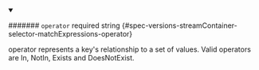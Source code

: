 
<details className="config-field" data-expandable="false" open>
<summary>

####### `operator` <span className="config-field-required" data-required="true">required</span> <span className="config-field-type">string</span> <span className="config-field-default"></span> <span className="config-field-enum"></span> {#spec-versions-streamContainer-selector-matchExpressions-operator}

operator represents a key's relationship to a set of values.
Valid operators are In, NotIn, Exists and DoesNotExist.

</summary>



</details>
